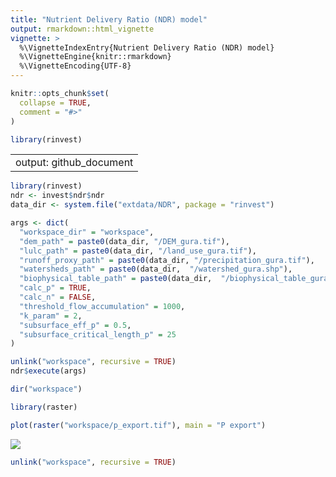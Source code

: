 ```yaml
---
title: "Nutrient Delivery Ratio (NDR) model"
output: rmarkdown::html_vignette
vignette: >
  %\VignetteIndexEntry{Nutrient Delivery Ratio (NDR) model}
  %\VignetteEngine{knitr::rmarkdown}
  %\VignetteEncoding{UTF-8}
---
```


```r
knitr::opts_chunk$set(
  collapse = TRUE,
  comment = "#>"
)
```

```r
library(rinvest)
```

---
output: github_document
---

```r
library(rinvest)
ndr <- invest$ndr$ndr
data_dir <- system.file("extdata/NDR", package = "rinvest")

args <- dict(
  "workspace_dir" = "workspace",
  "dem_path" = paste0(data_dir, "/DEM_gura.tif"),
  "lulc_path" = paste0(data_dir, "/land_use_gura.tif"),
  "runoff_proxy_path" = paste0(data_dir, "/precipitation_gura.tif"),
  "watersheds_path" = paste0(data_dir,  "/watershed_gura.shp"),
  "biophysical_table_path" = paste0(data_dir,  "/biophysical_table_gura.csv"),
  "calc_p" = TRUE,
  "calc_n" = FALSE,
  "threshold_flow_accumulation" = 1000,
  "k_param" = 2,
  "subsurface_eff_p" = 0.5,
  "subsurface_critical_length_p" = 25
)

unlink("workspace", recursive = TRUE)
ndr$execute(args)
```

```r
dir("workspace")
```

```r
library(raster)

plot(raster("workspace/p_export.tif"), main = "P export")
```

![](README-unnamed-chunk-3-1.png)

```r
unlink("workspace", recursive = TRUE)
```
